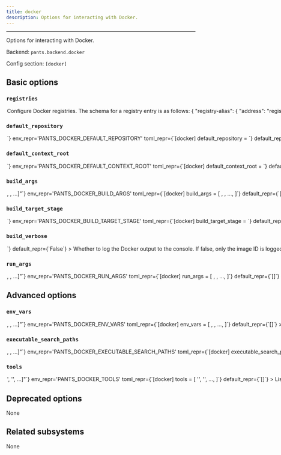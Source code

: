 ```yaml
---
title: docker
description: Options for interacting with Docker.
---
```



---

Options for interacting with Docker.

Backend: <span className="color--primary">`pants.backend.docker`</span>

Config section: <span className="color--primary">`[docker]`</span>

<span className={styles.options}>

## Basic options

### `registries`

<Option
  cli_repr={`--docker-registries="{'key1': val1, 'key2': val2, ...}"`}
  env_repr='PANTS_DOCKER_REGISTRIES'
  toml_repr={`[docker.registries]
key1 = val1
key2 = val2
...`}
  default_repr={`{}`}
>

Configure Docker registries. The schema for a registry entry is as follows:

```
{
    "registry-alias": {
        "address": "registry-domain:port",
        "default": bool,
        "extra_image_tags": [],
        "skip_push": bool,
    },
    ...
}
```

If no registries are provided in a `docker_image` target, then all default addresses will be used, if any.

The `docker_image.registries` may be provided with a list of registry addresses and registry aliases prefixed with `@` to be used instead of the defaults.

A configured registry is marked as default either by setting `default = true` or with an alias of `"default"`.

A `docker_image` may be pushed to a subset of registries using the per registry `skip_push` option rather then the all or nothing toggle of the field option `skip_push` on the `docker_image` target.

Any image tags that should only be added for specific registries may be provided as the `extra_image_tags` option. The tags may use value formatting the same as for the `image_tags` field of the `docker_image` target.

</Option>

### `default_repository`

<Option
  cli_repr={`--docker-default-repository=<str>`}
  env_repr='PANTS_DOCKER_DEFAULT_REPOSITORY'
  toml_repr={`[docker]
default_repository = <str>`}
  default_repr={`{name}`}
>

Configure the default repository name used in the Docker image tag.

The value is formatted and may reference these variables (in addition to the normal placeheolders derived from the Dockerfile and build args etc):

- name
- directory
- parent_directory

Example: `--default-repository="{directory}/{name}"`.

The `name` variable is the `docker_image`&#x27;s target name, `directory` and `parent_directory` are the name of the directory in which the BUILD file is for the target, and its parent directory respectively.

Use the `repository` field to set this value directly on a `docker_image` target.

Any registries or tags are added to the image name as required, and should not be part of the repository name.

</Option>

### `default_context_root`

<Option
  cli_repr={`--docker-default-context-root=<workspace_path>`}
  env_repr='PANTS_DOCKER_DEFAULT_CONTEXT_ROOT'
  toml_repr={`[docker]
default_context_root = <workspace_path>`}
  default_repr={``}
>

Provide a default Docker build context root path for `docker_image` targets that does not specify their own `context_root` field.

The context root is relative to the build root by default, but may be prefixed with `./` to be relative to the directory of the BUILD file of the `docker_image`.

Examples:

```
--default-context-root=src/docker
--default-context-root=./relative_to_the_build_file
```

</Option>

### `build_args`

<Option
  cli_repr={`--docker-build-args="[<shell_str>, <shell_str>, ...]"`}
  env_repr='PANTS_DOCKER_BUILD_ARGS'
  toml_repr={`[docker]
build_args = [
    <shell_str>,
    <shell_str>,
    ...,
]`}
  default_repr={`[]`}
>

Global build arguments (for Docker `--build-arg` options) to use for all `docker build` invocations.

Entries are either strings in the form `ARG_NAME=value` to set an explicit value; or just `ARG_NAME` to copy the value from Pants&#x27;s own environment.

Example:

```
[docker]
build_args = ["VAR1=value", "VAR2"]
```

Use the `extra_build_args` field on a `docker_image` target for additional image specific build arguments.

</Option>

### `build_target_stage`

<Option
  cli_repr={`--docker-build-target-stage=<str>`}
  env_repr='PANTS_DOCKER_BUILD_TARGET_STAGE'
  toml_repr={`[docker]
build_target_stage = <str>`}
  default_repr={`None`}
>

Global default value for `target_stage` on `docker_image` targets, overriding the field value on the targets, if there is a matching stage in the `Dockerfile`.

This is useful to provide from the command line, to specify the target stage to build for at execution time.

</Option>

### `build_verbose`

<Option
  cli_repr={`--[no-]docker-build-verbose`}
  env_repr='PANTS_DOCKER_BUILD_VERBOSE'
  toml_repr={`[docker]
build_verbose = <bool>`}
  default_repr={`False`}
>

Whether to log the Docker output to the console. If false, only the image ID is logged.

</Option>

### `run_args`

<Option
  cli_repr={`--docker-run-args="[<shell_str>, <shell_str>, ...]"`}
  env_repr='PANTS_DOCKER_RUN_ARGS'
  toml_repr={`[docker]
run_args = [
    <shell_str>,
    <shell_str>,
    ...,
]`}
  default_repr={`[]`}
>

Additional arguments to use for `docker run` invocations.

Example:

```
$ /home/josh/work/scie-pants/dist/pants run --docker-run-args="-p 127.0.0.1:80:8080/tcp --name demo" src/example:image -- [image entrypoint args]
```

To provide the top-level options to the `docker` client, use `[docker].env_vars` to configure the [Environment variables](https://docs.docker.com/engine/reference/commandline/cli/#environment-variables) as appropriate.

The arguments for the image entrypoint may be passed on the command line after a double dash (`--`), or using the `--run-args` option.

Defaults to `--interactive --tty` when stdout is connected to a terminal.

</Option>

## Advanced options

### `env_vars`

<Option
  cli_repr={`--docker-env-vars="[<shell_str>, <shell_str>, ...]"`}
  env_repr='PANTS_DOCKER_ENV_VARS'
  toml_repr={`[docker]
env_vars = [
    <shell_str>,
    <shell_str>,
    ...,
]`}
  default_repr={`[]`}
>

Environment variables to set for `docker` invocations.

Entries are either strings in the form `ENV_VAR=value` to set an explicit value; or just `ENV_VAR` to copy the value from Pants&#x27;s own environment.

</Option>

### `executable_search_paths`

<Option
  cli_repr={`--docker-executable-search-paths="[<binary-paths>, <binary-paths>, ...]"`}
  env_repr='PANTS_DOCKER_EXECUTABLE_SEARCH_PATHS'
  toml_repr={`[docker]
executable_search_paths = [
    <binary-paths>,
    <binary-paths>,
    ...,
]`}
  default_repr={`[\n  "<PATH>"\n]`}
>

The PATH value that will be used to find the Docker client and any tools required.

The special string `"<PATH>"` will expand to the contents of the PATH env var.

</Option>

### `tools`

<Option
  cli_repr={`--docker-tools="['<str>', '<str>', ...]"`}
  env_repr='PANTS_DOCKER_TOOLS'
  toml_repr={`[docker]
tools = [
    '<str>',
    '<str>',
    ...,
]`}
  default_repr={`[]`}
>

List any additional executable tools required for Docker to work. The paths to these tools will be included in the PATH used in the execution sandbox, so that they may be used by the Docker client.

</Option>

## Deprecated options

None

## Related subsystems

None

</span>
